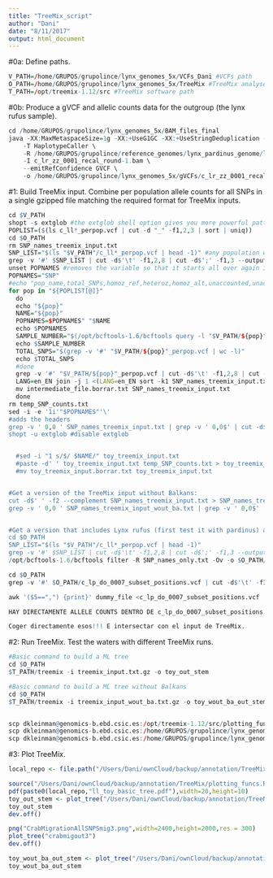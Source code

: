 ```yaml
---
title: "TreeMix_script"
author: "Dani"
date: "8/11/2017"
output: html_document
---
```


#0a: Define paths.

```r

V_PATH=/home/GRUPOS/grupolince/lynx_genomes_5x/VCFs_Dani #VCFs path
O_PATH=/home/GRUPOS/grupolince/lynx_genomes_5x/TreeMix #TreeMix analyses output path
T_PATH=/opt/treemix-1.12/src #TreeMix software path

```

#0b: Produce a gVCF and allelic counts data for the outgroup (the lynx rufus sample).

```r

cd /home/GRUPOS/grupolince/lynx_genomes_5x/BAM_files_final
java -XX:MaxMetaspaceSize=1g -XX:+UseG1GC -XX:+UseStringDeduplication -Xms16g -Xmx32g -jar /opt/GATK-3.7/GenomeAnalysisTK.jar \
    -T HaplotypeCaller \
    -R /home/GRUPOS/grupolince/reference_genomes/lynx_pardinus_genome/lp23.fa \
    -I c_lr_zz_0001_recal_round-1.bam \
    --emitRefConfidence GVCF \
    -o /home/GRUPOS/grupolince/lynx_genomes_5x/gVCFs/c_lr_zz_0001_recal_round.g.vcf.gz

```

#1: Build TreeMix input. Combine per population allele counts for all SNPs in a single gzipped file matching the required format for TreeMix inputs.

```r

cd $V_PATH
shopt -s extglob #the extglob shell option gives you more powerful pattern matching in the command line.
POPLIST=($(ls c_ll*_perpop.vcf | cut -d "_" -f1,2,3 | sort | uniq))
cd $O_PATH
rm SNP_names_treemix_input.txt
SNP_LIST="$(ls "$V_PATH"/c_ll*_perpop.vcf | head -1)" #any population will be useful to retrieve the SNP list because I didn't trim the subVCFs so all populations have all the SNPs (from their species)
grep -v '#' $SNP_LIST | cut -d$'\t' -f1,2,8 | cut -d$';' -f1,3 --output-delimiter=' ' | awk '{print $1"_"$2}' > SNP_names_treemix_input.txt
unset POPNAMES #removes the variable so that it starts all over again inside the loop
POPNAMES="SNP"
#echo "pop_name,total_SNPs,homoz_ref,heteroz,homoz_alt,unaccounted,unaccounted_cat" > c_VCF_raw.stats 
for pop in "${POPLIST[@]}"
  do
  echo "${pop}"
  NAME="${pop}"
  POPNAMES=$POPNAMES" "$NAME
  echo $POPNAMES
  SAMPLE_NUMBER="$(/opt/bcftools-1.6/bcftools query -l "$V_PATH/${pop}"_perpop.vcf | wc -l)"
  echo $SAMPLE_NUMBER
  TOTAL_SNPS="$(grep -v '#' "$V_PATH/${pop}"_perpop.vcf | wc -l)"
  echo $TOTAL_SNPS
  #done
  grep -v '#' "$V_PATH/${pop}"_perpop.vcf | cut -d$'\t' -f1,2,8 | cut -d$';' -f1,3 --output-delimiter=' ' | cut -d$'=' -f1,2,3 --output-delimiter=' ' | awk '{print $1"_"$2" "$6-$4","$4}' > temp_SNP_counts.txt
  LANG=en_EN join -j 1 <(LANG=en_EN sort -k1 SNP_names_treemix_input.txt) <(LANG=en_EN sort -k1 temp_SNP_counts.txt) > intermediate_file.borrar.txt
  mv intermediate_file.borrar.txt SNP_names_treemix_input.txt
  done
rm temp_SNP_counts.txt
sed -i -e '1i'"$POPNAMES"'\' 
#adds the headers
grep -v ' 0,0 ' SNP_names_treemix_input.txt | grep -v ' 0,0$' | cut -d$' ' -f 2- | gzip > treemix_input.txt.gz #removes rows with any missing data, and also the SNP names
shopt -u extglob #disable extglob


  #sed -i "1 s/$/ $NAME/" toy_treemix_input.txt
  #paste -d' ' toy_treemix_input.txt temp_SNP_counts.txt > toy_treemix_input.borrar.txt
  #mv toy_treemix_input.borrar.txt toy_treemix_input.txt


#Get a version of the TreeMix input without Balkans:
cut -d$' ' -f2 --complement SNP_names_treemix_input.txt > SNP_names_treemix_input_wout_ba.txt #removes the Balkans column
grep -v ' 0,0 ' SNP_names_treemix_input_wout_ba.txt | grep -v ' 0,0$' | cut -d$' ' -f 2- | gzip > treemix_input_wout_ba.txt.gz #removes rows with any missing data, and also the SNP names


#Get a version that includes Lynx rufus (first test it with pardinus) as the outgroup:
cd $O_PATH
SNP_LIST="$(ls "$V_PATH"/c_ll*_perpop.vcf | head -1)"
grep -v '#' $SNP_LIST | cut -d$'\t' -f1,2,8 | cut -d$';' -f1,3 --output-delimiter=' ' | awk '{printf ("%1s\t%s\n",$1,$2)}' > SNP_names_only.txt
/opt/bcftools-1.6/bcftools filter -R SNP_names_only.txt -Ov -o $O_PATH/c_lp_do_0007_subset_positions.vcf /home/GRUPOS/grupolince/lynx_genomes_5x/gVCFs/c_lp_do_0007_recal_round-1.g.vcf.gz

cd $O_PATH
grep -v '#' $O_PATH/c_lp_do_0007_subset_positions.vcf | cut -d$'\t' -f1,2,8 | cut -d$';' -f1,3 --output-delimiter=' ' | cut -d$'=' -f1,2,3 --output-delimiter=' ' | awk '{print $1"_"$2" "$6-$4","$4}' > c_lp_do_0007_SNP_counts.txt

awk '($5==",") {print}' dummy_file <c_lp_do_0007_subset_positions.vcf

HAY DIRECTAMENTE ALLELE COUNTS DENTRO DE c_lp_do_0007_subset_positions.vcf O INCLUSO EL GVCF!

Coger directamente esos!!! E intersectar con el input de TreeMix.


```

#2: Run TreeMix. Test the waters with different TreeMix runs.

```r

#Basic command to build a ML tree
cd $O_PATH
$T_PATH/treemix -i treemix_input.txt.gz -o toy_out_stem

#Basic command to build a ML tree without Balkans
cd $O_PATH
$T_PATH/treemix -i treemix_input_wout_ba.txt.gz -o toy_wout_ba_out_stem


scp dkleinman@genomics-b.ebd.csic.es:/opt/treemix-1.12/src/plotting_funcs.R /Users/Dani/ownCloud/backup/annotation/TreeMix
scp dkleinman@genomics-b.ebd.csic.es:/home/GRUPOS/grupolince/lynx_genomes_5x/TreeMix/toy_out_stem* /Users/Dani/ownCloud/backup/annotation/TreeMix
scp dkleinman@genomics-b.ebd.csic.es:/home/GRUPOS/grupolince/lynx_genomes_5x/TreeMix/toy_wout_ba_out_stem* /Users/Dani/ownCloud/backup/annotation/TreeMix

```

#3: Plot TreeMix.

```r

local_repo <- file.path("/Users/Dani/ownCloud/backup/annotation/TreeMix/")

source("/Users/Dani/ownCloud/backup/annotation/TreeMix/plotting_funcs.R")
pdf(paste0(local_repo,"ll_toy_basic_tree.pdf"),width=20,height=10)
toy_out_stem <- plot_tree("/Users/Dani/ownCloud/backup/annotation/TreeMix/toy_out_stem")
toy_out_stem
dev.off()

png("CrabMigrationAllSNPSmig3.png",width=2400,height=2000,res = 300)
plot_tree("crabmigout3")
dev.off()

toy_wout_ba_out_stem <- plot_tree("/Users/Dani/ownCloud/backup/annotation/TreeMix/toy_wout_ba_out_stem")
toy_wout_ba_out_stem

```
